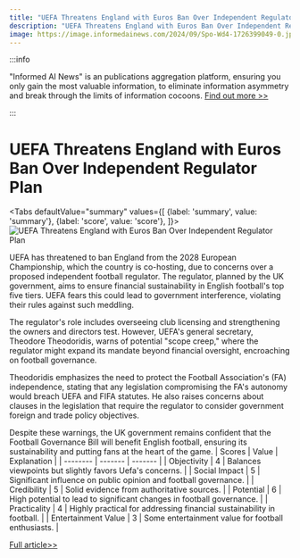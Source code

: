 ```yaml
---
title: "UEFA Threatens England with Euros Ban Over Independent Regulator Plan"
description: "UEFA Threatens England with Euros Ban Over Independent Regulator Plan"
image: https://image.informedainews.com/2024/09/Spo-Wd4-1726399049-0.jpg
---
```



:::info

"Informed AI News" is an publications aggregation platform, ensuring you only gain the most valuable information, to eliminate information asymmetry and break through the limits of information cocoons.  [Find out more >>](/)

:::

# UEFA Threatens England with Euros Ban Over Independent Regulator Plan


<Tabs
	defaultValue="summary"
	values={[
	{label: 'summary', value: 'summary'},
	{label: 'score', value: 'score'},
]}>
<TabItem value="summary">
<img
  src="https://image.informedainews.com/2024/09/Spo-Wd4-1726399049-0.jpg"
  alt="UEFA Threatens England with Euros Ban Over Independent Regulator Plan"
/>



UEFA has threatened to ban England from the 2028 European Championship, which the country is co-hosting, due to concerns over a proposed independent football regulator. The regulator, planned by the UK government, aims to ensure financial sustainability in English football's top five tiers. UEFA fears this could lead to government interference, violating their rules against such meddling.

The regulator's role includes overseeing club licensing and strengthening the owners and directors test. However, UEFA's general secretary, Theodore Theodoridis, warns of potential "scope creep," where the regulator might expand its mandate beyond financial oversight, encroaching on football governance.

Theodoridis emphasizes the need to protect the Football Association's (FA) independence, stating that any legislation compromising the FA's autonomy would breach UEFA and FIFA statutes. He also raises concerns about clauses in the legislation that require the regulator to consider government foreign and trade policy objectives.

Despite these warnings, the UK government remains confident that the Football Governance Bill will benefit English football, ensuring its sustainability and putting fans at the heart of the game.
</TabItem>
<TabItem value="score">
	| Scores     | Value   | Explanation |
	| -------- | ------- | ------- |
	| Objectivity  | 4    | Balances viewpoints but slightly favors Uefa's concerns.    |
	| Social Impact | 5     | Significant influence on public opinion and football governance.    |
	| Credibility    | 5    | Solid evidence from authoritative sources.    |
	| Potential    | 6    | High potential to lead to significant changes in football governance.    |
	| Practicality    | 4    | Highly practical for addressing financial sustainability in football.    |
	| Entertainment Value    | 3    | Some entertainment value for football enthusiasts.    |
</TabItem>
</Tabs>

[Full article>>](https://www.bbc.com/sport/football/articles/c9wkjnvpy2ko)
